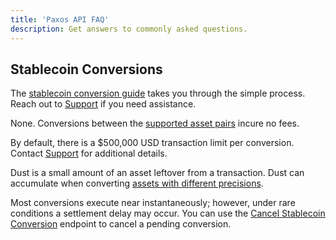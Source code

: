 ```yaml
---
title: 'Paxos API FAQ'
description: Get answers to commonly asked questions.
---
```


[conversion-assets]: /guides/developer/convert#assets
[cancel]: /api-reference/endpoints/stablecoin-conversion/cancel-stablecoin-conversion
[Support]: https://support.paxos.com
[stablecoin conversion guide]: /guides/developer/convert

## Stablecoin Conversions

<AccordionGroup>

<Accordion title="How can I get started with conversions?" id="get-started">

The [stablecoin conversion guide] takes you through the simple process. Reach out to [Support] if you need assistance.

</Accordion>

<Accordion title="What are the conversion fees?" id="fees">

None. Conversions between the [supported asset pairs][conversion-assets] incure no fees.

</Accordion>

<Accordion title="Are there any conversion limits?" id="limits">

By default, there is a $500,000 USD transaction limit per conversion.
Contact [Support](https://support.paxos.com) for additional details.

</Accordion>

<Accordion title="What is dust?" id="dust">

Dust is a small amount of an asset leftover from a transaction.
Dust can accumulate when converting [assets with different precisions][conversion-assets].

</Accordion>

<Accordion title="Can I cancel a conversion?" id="cancel">

Most conversions execute near instantaneously; however, under rare conditions a settlement delay may occur.
You can use the [Cancel Stablecoin Conversion][cancel] endpoint to cancel a pending conversion.

</Accordion>

</AccordionGroup>
